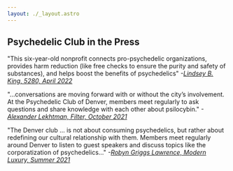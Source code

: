 ```yaml
---
layout: ./_layout.astro
---
```


## Psychedelic Club in the Press

"This six-year-old nonprofit connects pro-psychedelic organizations, provides harm reduction (like free checks to ensure the purity and safety of substances), and helps boost the benefits of psychedelics" _-[Lindsey B. King, 5280, April 2022](https://www.5280.com/2022/04/magic-mushrooms-might-be-the-next-frontier-in-mental-health-care)_

"...conversations are moving forward with or without the city’s involvement. At the Psychedelic Club of Denver, members meet regularly to ask questions and share knowledge with each other about psilocybin." _-[Alexander Lekhtman, Filter, October 2021](https://filtermag.org/denver-psilocybin-decriminalize-mushrooms/)_

"The Denver club ... is not about consuming psychedelics, but rather about redefining our cultural relationship with them. Members meet regularly around Denver to listen to guest speakers and discuss topics like the corporatization of psychedelics..." _-[Robyn Griggs Lawrence, Modern Luxury, Summer 2021](http://digital.modernluxury.com/publication/?i=710951&article_id=4053592&view=articleBrowser&ver=html5)_
